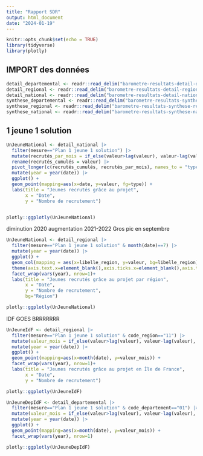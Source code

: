 ```yaml
---
title: "Rapport SDR"
output: html_document
date: "2024-01-19"
---
```


```r
knitr::opts_chunk$set(echo = TRUE)
library(tidyverse)
library(plotly)
```

## IMPORT des données

```r
detail_departemental <- readr::read_delim("barometre-resultats-detail-departemental.csv", delim = ",", trim_ws = TRUE, show_col_types = FALSE)
detail_regional <- readr::read_delim("barometre-resultats-detail-regional.csv", delim = ",", trim_ws = TRUE, show_col_types = FALSE)
detail_national <- readr::read_delim("barometre-resultats-detail-national.csv", delim = ",", trim_ws = TRUE, show_col_types = FALSE)
synthese_departemental <- readr::read_delim("barometre-resultats-synthese-departemental.csv", delim = ",", trim_ws = TRUE, show_col_types = FALSE)
synthese_regional <- readr::read_delim("barometre-resultats-synthese-regional.csv", delim = ",", trim_ws = TRUE, show_col_types = FALSE)
synthese_national <- readr::read_delim("barometre-resultats-synthese-national.csv", delim = ",", trim_ws = TRUE, show_col_types = FALSE)

```


## 1 jeune 1 solution


```r

UnJeuneNational <- detail_national |>
  filter(mesure=="Plan 1 jeune 1 solution") |>
  mutate(recrutés_par_mois = if_else(valeur>lag(valeur), valeur-lag(valeur), valeur, missing=valeur))|>
  rename(recrutés_cumulés = valeur) |>
  pivot_longer(c(recrutés_cumulés, recrutés_par_mois), names_to = "type", values_to = "valeur") |>
  mutate(year = year(date)) |>
  ggplot() + 
  geom_point(mapping=aes(x=date, y=valeur, fg=type)) +
  labs(title = "Jeunes recrutés grâce au projet",
       x = "Date",
       y = "Nombre de recrutement")


plotly::ggplotly(UnJeuneNational)


```

diminution 2020
augmentation 2021-2022
Gros pic en septembre


```r

UnJeuneNational <- detail_regional |>
  filter(mesure=="Plan 1 jeune 1 solution" & month(date)==7) |>
  mutate(year = year(date)) |>
  ggplot() + 
  geom_col(mapping = aes(x=libelle_region, y=valeur, bg=libelle_region))+
  theme(axis.text.x=element_blank(),axis.ticks.x=element_blank(),axis.title.x=element_blank())+
  facet_wrap(vars(year), nrow=1)+
  labs(title = "Jeunes recrutés grâce au projet par région",
       x = "Date",
       y = "Nombre de recrutement",
       bg="Région")

plotly::ggplotly(UnJeuneNational)

```

IDF GOES BRRRRRRR

```r

UnJeuneIdF <- detail_regional |>
  filter(mesure=="Plan 1 jeune 1 solution" & code_region=="11") |>
  mutate(valeur_mois = if_else(valeur>lag(valeur), valeur-lag(valeur), valeur, missing=valeur))|>
  mutate(year = year(date)) |>
  ggplot() + 
  geom_point(mapping=aes(x=month(date), y=valeur_mois)) +
  facet_wrap(vars(year), nrow=1)+
  labs(title = "Jeunes recrutés grâce au projet en Île de France",
       x = "Date",
       y = "Nombre de recrutement")

plotly::ggplotly(UnJeuneIdF)


```

```r

UnJeuneDepIdF <- detail_departemental |>
  filter(mesure=="Plan 1 jeune 1 solution" & code_departement=="01") |>
  mutate(valeur_mois = if_else(valeur>lag(valeur), valeur-lag(valeur), valeur, missing=valeur))|>
  mutate(year = year(date)) |>
  ggplot() + 
  geom_point(mapping=aes(x=month(date), y=valeur_mois)) +
  facet_wrap(vars(year), nrow=1)

plotly::ggplotly(UnJeuneDepIdF)


```




